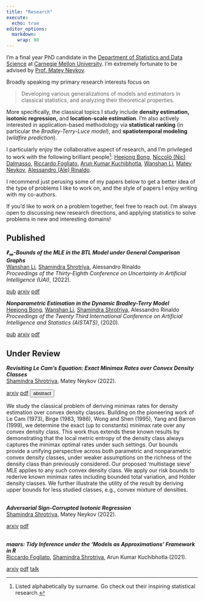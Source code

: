 ```yaml
---
title: "Research"
execute:
  echo: true
editor_options: 
  markdown: 
    wrap: 80
---
```


I'm a final year PhD candidate in the [Department of Statistics and Data
Science](http://www.stat.cmu.edu/) at [Carnegie Mellon
University](https://www.cmu.edu/). I'm extremely fortunate to be advised by
[Prof. Matey Neykov](http://mateyneykov.com/).

Broadly speaking my primary research interests focus on 

> Developing various
generalizations of models and estimators in classical statistics, and analyzing their theoretical properties.

More specifically, the classical topics I study include **density estimation, isotonic
regression,** and **location-scale estimation**. I'm also actively interested in application-based methodology via
**statistical ranking** (in particular the *Bradley-Terry-Luce model*), and
**spatiotemporal modeling** (*wildfire prediction*).

I particularly enjoy the collaborative aspect of research, and I'm privileged to
work with the following brilliant people^[Listed alphabetically by surname. Go 
check out their inspiring statistical research.]:
[Heejong Bong](https://heejongbong.github.io/), 
[Niccolò (Nic) Dalmasso](https://www.niccolodalmasso.com/), 
[Riccardo Fogliato](https://www.stat.cmu.edu/~rfogliat/),
[Arun Kumar Kuchibhotla](https://arun-kuchibhotla.github.io/),
[Wanshan Li](https://www.linkedin.com/in/wanshan-li-b2186512b),
[Matey Neykov](http://mateyneykov.com/),
[Alessandro (Ale) Rinaldo](https://www.stat.cmu.edu/~arinaldo/).

I recommend just perusing some of my papers below to get a better idea of the
type of problems I like to work on, and the style of papers I enjoy writing with
my co-authors.

If you'd like to work on a problem together, feel free to reach out. I'm always
open to discussing new research directions, and applying statistics to solve
problems in new and interesting domains!

## Published

___$\ell_{\infty}$-Bounds of the MLE in the BTL Model under General Comparison Graphs___
<br>
<u>Wanshan Li</u>, <u>Shamindra Shrotriya</u>, Alessandro Rinaldo
<br>
_Proceedings of the Thirty-Eighth Conference on Uncertainty in Artificial Intelligence (UAI)_, (2022).

<a href="https://proceedings.mlr.press/v180/li22g.html" target="_blank" rel="noopener noreferrer" class="bi-bank btn btn-primary" role="button"> pub</a>
<a href="https://arxiv.org/abs/2110.10825" target="_blank" rel="noopener noreferrer" class="bi-file-earmark-text-fill btn btn-warning" role="button"> arxiv</a>
<a href="https://arxiv.org/pdf/2110.10825.pdf" target="_blank" rel="noopener noreferrer" class="bi-file-earmark-pdf-fill btn btn-dark" role="button"> pdf</a>

___Nonparametric Estimation in the Dynamic Bradley-Terry Model___
<br>
<u>Heejong Bong</u>, <u>Wanshan Li</u>, <u>Shamindra Shrotriya</u>, Alessandro Rinaldo
<br>
_Proceedings of the Twenty Third International Conference on Artificial Intelligence and Statistics (AISTATS)_, (2020).

<a href="http://proceedings.mlr.press/v108/bong20a.html" target="_blank" rel="noopener noreferrer" class="bi-bank btn btn-primary" role="button"> pub</a>
<a href="https://arxiv.org/abs/2003.00083" target="_blank" rel="noopener noreferrer" class="bi-file-earmark-text-fill btn btn-warning" role="button"> arxiv</a>
<a href="https://arxiv.org/pdf/2003.00083.pdf" target="_blank" rel="noopener noreferrer" class="bi-file-earmark-pdf-fill btn btn-dark" role="button"> pdf</a>

## Under Review

___Revisiting Le Cam's Equation: Exact Minimax Rates over Convex Density Classes___
<br>
<u>Shamindra Shrotriya</u>, Matey Neykov (2022).

<a href="https://arxiv.org/abs/2210.11436" target="_blank" rel="noopener noreferrer" class="bi-file-earmark-text-fill btn btn-warning" role="button"> arxiv</a>
<a href="https://arxiv.org/pdf/2210.11436.pdf" target="_blank" rel="noopener noreferrer" class="bi-file-earmark-pdf-fill btn btn-dark" role="button"> pdf</a>
<!-- Abstract -->
<button type="button" class="btn btn-success" data-toggle="collapse" data-target="#demo"><i class="bi-calendar3-week-fill"></i> abstract</button>
<div id="demo" class="collapse">
We study the classical problem of deriving minimax rates for density estimation
over convex density classes. Building on the pioneering work of Le Cam (1973),
Birge (1983, 1986), Wong and Shen (1995), Yang and Barron (1999), we determine
the exact (up to constants) minimax rate over any convex density class. This
work thus extends these known results by demonstrating that the local metric
entropy of the density class always captures the minimax optimal rates under
such settings. Our bounds provide a unifying perspective across both parametric
and nonparametric convex density classes, under weaker assumptions on the
richness of the density class than previously considered. Our proposed
'multistage sieve' MLE applies to any such convex density class. We apply our
risk bounds to rederive known minimax rates including bounded total variation,
and Holder density classes. We further illustrate the utility of the result by
deriving upper bounds for less studied classes, e.g., convex mixture of
densities.
</div>

<br>
___Adversarial Sign-Corrupted Isotonic Regression___
<br>
<u>Shamindra Shrotriya</u>, Matey Neykov (2022).

<a href="https://arxiv.org/abs/2207.07075" target="_blank" rel="noopener noreferrer" class="bi-file-earmark-text-fill btn btn-warning" role="button"> arxiv</a>
<a href="https://arxiv.org/pdf/2207.07075.pdf" target="_blank" rel="noopener noreferrer" class="bi-file-earmark-pdf-fill btn btn-dark" role="button"> pdf</a>

<br>
___maars: Tidy Inference under the 'Models as Approximations' Framework in R___
<br>
<u>Riccardo Fogliato</u>, <u>Shamindra Shrotriya</u>, Arun Kumar Kuchibhotla (2021).

<a href="https://arxiv.org/abs/2106.11188" target="_blank" rel="noopener noreferrer" class="bi-file-earmark-text-fill btn btn-warning" role="button"> arxiv</a>
<a href="https://arxiv.org/pdf/2106.11188.pdf" target="_blank" rel="noopener noreferrer" class="bi-file-earmark-pdf-fill btn btn-dark" role="button"> pdf</a>
<a href="https://youtu.be/CaV522U1Ju0?t=67" target="_blank" rel="noopener noreferrer" class="bi-film btn btn-danger" role="button"> talk</a>
